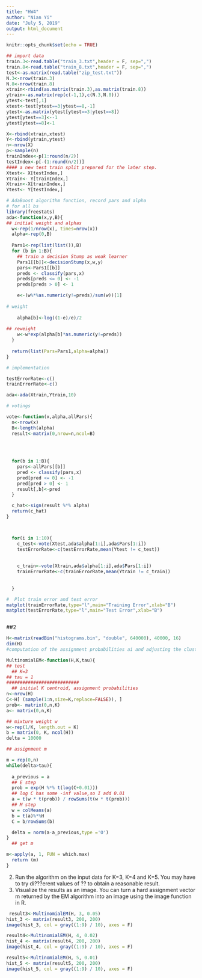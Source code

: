 ---
title: "HW4"
author: "Nian Yi"
date: "July 5, 2019"
output: html_document
---

```{r setup, include=FALSE}
knitr::opts_chunk$set(echo = TRUE)
```

```{r}
## import data
train.3<-read.table("train_3.txt",header = F, sep=",")
train.8<-read.table("train_8.txt",header = F, sep=",")
test<-as.matrix(read.table("zip_test.txt"))
N.3<-nrow(train.3)
N.8<-nrow(train.8)
xtrain<-rbind(as.matrix(train.3),as.matrix(train.8))
ytrain<-as.matrix(rep(c(-1,1),c(N.3,N.8)))
ytest<-test[,1]
xtest<-test[ytest==3|ytest==8,-1]
ytest<-as.matrix(ytest[ytest==3|ytest==8])
ytest[ytest==3]<--1
ytest[ytest==8]<-1

X<-rbind(xtrain,xtest)
Y<-rbind(ytrain,ytest)
n<-nrow(X)
p<-sample(n)
trainIndex<-p[1:round(n/2)]
testIndex<-p[-(1:round(n/2))]
#### a new test train split prepared for the later step.
Xtest<- X[testIndex,]
Ytrain<- Y[trainIndex,]
Xtrain<-X[trainIndex,]
Ytest<- Y[testIndex,]

```


```{r}
# AdaBoost algorithm function, record pars and alpha 
# for all bs
library(freestats)
ada<-function(x,y,B){
## initial weight and alphas
  w<-rep(1/nrow(x), times=nrow(x)) 
  alpha<-rep(0,B)
  
  Pars1<-rep(list(list()),B)
  for (b in 1:B){
    ## train a decision Stump as weak learner
    Pars1[[b]]<-decisionStump(x,w,y) 
    pars<-Pars1[[b]]
    preds <- classify(pars,x)
    preds[preds <= 0] <- -1
    preds[preds > 0] <- 1

    e<-(w%*%as.numeric(y!=preds)/sum(w))[1]
    
# weight    
    
    alpha[b]<-log((1-e)/e)/2 
    
## reweight
    w<-w*exp(alpha[b]*as.numeric(y!=preds))
  }
  
  return(list(Pars=Pars1,alpha=alpha))
} 

```


```{r}
# implementation

testErrorRate<-c()
trainErrorRate<-c()

ada<-ada(Xtrain,Ytrain,10)

# votings

vote<-function(x,alpha,allPars){
  n<-nrow(x)
  B<-length(alpha)
  result<-matrix(0,nrow=n,ncol=B)
  
  

  
  for(b in 1:B){
    pars<-allPars[[b]]
    pred <- classify(pars,x)
    pred[pred <= 0] <- -1
    pred[pred > 0] <- 1
    result[,b]<-pred
  }

  c_hat<-sign(result %*% alpha)
  return(c_hat)
}



  for(i in 1:10){
    c_test<-vote(Xtest,ada$alpha[1:i],ada$Pars[1:i])
    testErrorRate<-c(testErrorRate,mean(Ytest != c_test))
    
    
    c_train<-vote(Xtrain,ada$alpha[1:i],ada$Pars[1:i])
    trainErrorRate<-c(trainErrorRate,mean(Ytrain != c_train)) 
    
    
  }

```

```{r}
#  Plot train error and test error
matplot(trainErrorRate,type="l",main="Training Error",xlab="B")
matplot(testErrorRate,type="l",main="Test Error",xlab="B")



```
##2

```{r}
H<-matrix(readBin("histograms.bin", "double", 640000), 40000, 16)
dim(H)
#computation of the assignment probabilities ai and adjusting the cluster centroids tk.


```
```{r}
MultinomialEM<-function(H,K,tau){
## test
  ## K=3  
## tau = 1
###########################
  ## initial K centroid, assignment probabilities
n<-nrow(H)  
C<-H[ (sample(1:n,size=K,replace=FALSE)), ]  
prob<- matrix(0,n,K)
a<- matrix(0,n,K)

## mixture weight w
w<-rep(1/K, length.out = K)
b = matrix(0, K, ncol(H)) 
delta = 10000

## assignment m

m = rep(0,n)
while(delta>tau){
  
  a_previous = a
  ## E step
  prob = exp(H %*% t(log(C+0.01)))
  ## log C has some -inf value,so I add 0.01
  a = t(w * t(prob)) / rowSums(t(w * t(prob)))
  ## M step
  w = colMeans(a)
  b = t(a)%*%H
  C = b/rowSums(b)

  delta = norm(a-a_previous,type ='O')
}
  ## get m

m<-apply(a, 1, FUN = which.max)
  return (m)
}
```
2. Run the algorithm on the input data for K=3, K=4 and K=5. You may have to try di???erent values of ?? to obtain a reasonable result.
3. Visualize the results as an image. You can turn a hard assignment vector m returned by the EM algorithm into an image using the image function in R.
```{r}
 result3<-MultinomialEM(H, 3, 0.05)
hist_3 <- matrix(result3, 200, 200)
image(hist_3, col = gray((1:9) / 10), axes = F)

result4<-MultinomialEM(H, 4, 0.02)
hist_4 <- matrix(result4, 200, 200)
image(hist_4, col = gray((1:9) / 10), axes = F)

result5<-MultinomialEM(H, 5, 0.01)
hist_5 <- matrix(result5, 200, 200)
image(hist_5, col = gray((1:9) / 10), axes = F)

```
 





